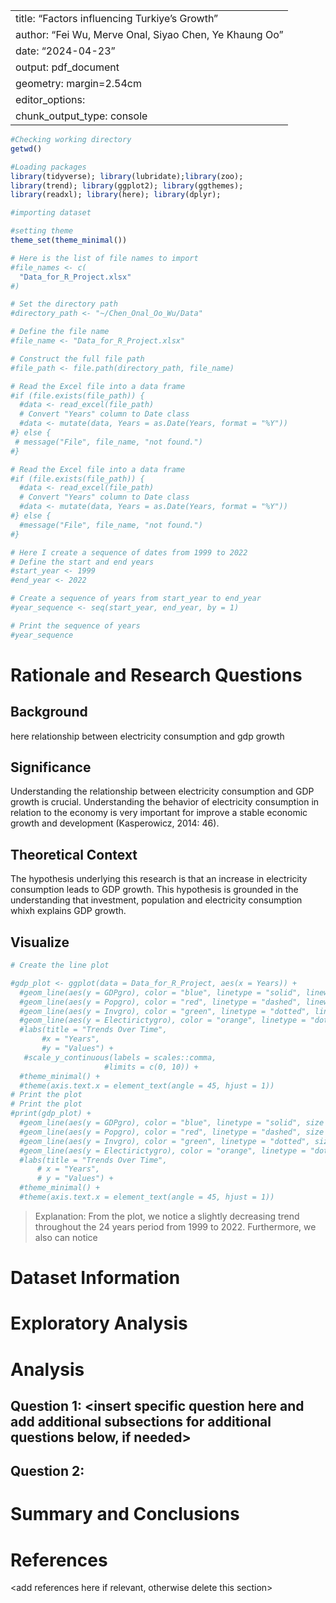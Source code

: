 \newpage
\tableofcontents 
\newpage
\listoftables 
\newpage
\listoffigures 
\newpage

---
title: "Factors influencing Turkiye's Growth"
author: "Fei Wu, Merve Onal, Siyao Chen, Ye Khaung Oo"
date: "2024-04-23"
output: pdf_document
geometry: margin=2.54cm
editor_options: 
  chunk_output_type: console
---
```r

#Checking working directory
getwd()

#Loading packages
library(tidyverse); library(lubridate);library(zoo);
library(trend); library(ggplot2); library(ggthemes);
library(readxl); library(here); library(dplyr);

#importing dataset

#setting theme
theme_set(theme_minimal())

```

```r

# Here is the list of file names to import
#file_names <- c(
  "Data_for_R_Project.xlsx"
#)

```
```r

# Set the directory path
#directory_path <- "~/Chen_Onal_Oo_Wu/Data"

# Define the file name
#file_name <- "Data_for_R_Project.xlsx"

# Construct the full file path
#file_path <- file.path(directory_path, file_name)

# Read the Excel file into a data frame
#if (file.exists(file_path)) {
  #data <- read_excel(file_path)
  # Convert "Years" column to Date class
  #data <- mutate(data, Years = as.Date(Years, format = "%Y"))
#} else {
 # message("File", file_name, "not found.")
#}

```

```r

# Read the Excel file into a data frame
#if (file.exists(file_path)) {
  #data <- read_excel(file_path)
  # Convert "Years" column to Date class
  #data <- mutate(data, Years = as.Date(Years, format = "%Y"))
#} else {
  #message("File", file_name, "not found.")
#}

```

```r
# Here I create a sequence of dates from 1999 to 2022
# Define the start and end years
#start_year <- 1999
#end_year <- 2022

# Create a sequence of years from start_year to end_year
#year_sequence <- seq(start_year, end_year, by = 1)

# Print the sequence of years
#year_sequence


```

# Rationale and Research Questions

## Background

here relationship between electricity consumption and gdp growth

## Significance

Understanding the relationship between electricity consumption and GDP growth is crucial. Understanding the behavior of electricity consumption in relation to the economy is very important for improve
a stable economic growth and development (Kasperowicz, 2014: 46).


## Theoretical Context

The hypothesis underlying this research is that an increase in electricity consumption leads to GDP growth. This hypothesis is grounded in the understanding that investment, population and electricity consumption whixh explains GDP growth.

## Visualize
```r
# Create the line plot

#gdp_plot <- ggplot(data = Data_for_R_Project, aes(x = Years)) +
  #geom_line(aes(y = GDPgro), color = "blue", linetype = "solid", linewidth = 1) +
  #geom_line(aes(y = Popgro), color = "red", linetype = "dashed", linewidth = 1) +
  #geom_line(aes(y = Invgro), color = "green", linetype = "dotted", linewidth = 1) +
  #geom_line(aes(y = Electirictygro), color = "orange", linetype = "dotdash", linewidth = 1) +
  #labs(title = "Trends Over Time",
       #x = "Years",
       #y = "Values") +
   #scale_y_continuous(labels = scales::comma,  
                     #limits = c(0, 10)) + 
  #theme_minimal() +
  #theme(axis.text.x = element_text(angle = 45, hjust = 1))
# Print the plot
# Print the plot
#print(gdp_plot) +
  #geom_line(aes(y = GDPgro), color = "blue", linetype = "solid", size = 1) +
  #geom_line(aes(y = Popgro), color = "red", linetype = "dashed", size = 1) +
  #geom_line(aes(y = Invgro), color = "green", linetype = "dotted", size = 1) +
  #geom_line(aes(y = Electirictygro), color = "orange", linetype = "dotdash", size = 1) +
  #labs(title = "Trends Over Time",
      # x = "Years",
      # y = "Values") +
  #theme_minimal() +
  #theme(axis.text.x = element_text(angle = 45, hjust = 1))

```

>Explanation: From the plot, we notice a slightly decreasing trend throughout the 24 years period from 1999 to 2022. Furthermore, we also can notice 

# Dataset Information



\newpage

# Exploratory Analysis 



\newpage

# Analysis



## Question 1: <insert specific question here and add additional subsections for additional questions below, if needed>

## Question 2: 




\newpage

# Summary and Conclusions


\newpage

# References
<add references here if relevant, otherwise delete this section> 
